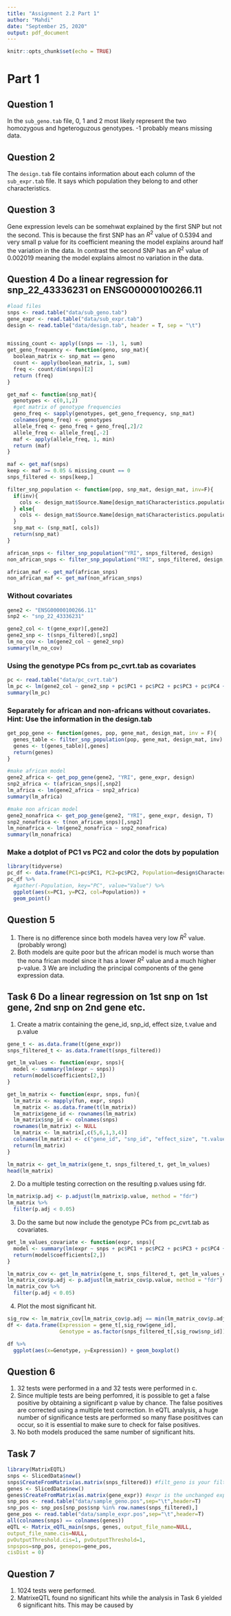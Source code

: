 ```yaml
---
title: "Assignment 2.2 Part 1"
author: "Mahdi"
date: "September 25, 2020"
output: pdf_document
---
```


```r
knitr::opts_chunk$set(echo = TRUE)
```

# Part 1

## Question 1
In the `sub_geno.tab` file, 0, 1 and 2 most likely represent the two homozygous and hgeteroguzous genotypes. -1 probably means missing data.

## Question 2
The `design.tab` file contains information about each column of the `sub_expr.tab` file. It says which population they belong to and other characteristics.

## Question 3
Gene expression levels can be somehwat explained by the first SNP but not the second. This is because the first SNP has an $R^2$ value of 0.5394 and very small p value for its coefficient meaning the model explains around half the variation in the data. In contrast the second SNP has an $R^2$ value of  0.002019 meaning the model explains almost no variation in the data.

## Question 4 Do a linear regression for snp_22_43336231 on ENSG00000100266.11

```r
#load files
snps <- read.table("data/sub_geno.tab")
gene_expr <- read.table("data/sub_expr.tab")
design <- read.table("data/design.tab", header = T, sep = "\t")


missing_count <- apply((snps == -1), 1, sum)
get_geno_frequency <- function(geno, snp_mat){
  boolean_matrix <- snp_mat == geno
  count <- apply(boolean_matrix, 1, sum)
  freq <- count/dim(snps)[2]
  return (freq)
}

get_maf <- function(snp_mat){
  genotypes <- c(0,1,2)
  #get matrix of genotype frequencies
  geno_freq <- sapply(genotypes, get_geno_frequency, snp_mat)
  colnames(geno_freq) <- genotypes
  allele_freq <- geno_freq + geno_freq[,2]/2
  allele_freq <- allele_freq[,-2]
  maf <- apply(allele_freq, 1, min)
  return (maf)
}

maf <- get_maf(snps)
keep <- maf >= 0.05 & missing_count == 0
snps_filtered <- snps[keep,]

filter_snp_population <- function(pop, snp_mat, design_mat, inv=F){
  if(inv){
    cols <- design_mat$Source.Name[design_mat$Characteristics.population. != pop]
  } else{
    cols <- design_mat$Source.Name[design_mat$Characteristics.population. == pop]
  }
  snp_mat <- (snp_mat[, cols])
  return(snp_mat)
}

african_snps <- filter_snp_population("YRI", snps_filtered, design)
non_african_snps <- filter_snp_population("YRI", snps_filtered, design, inv = T)

african_maf <- get_maf(african_snps)
non_african_maf <- get_maf(non_african_snps)
```


### Without covariates
```r
gene2 <- "ENSG00000100266.11"
snp2 <- "snp_22_43336231"

gene2_col <- t(gene_expr)[,gene2]
gene2_snp <- t(snps_filtered)[,snp2]
lm_no_cov <- lm(gene2_col ~ gene2_snp)
summary(lm_no_cov)
```

### Using the genotype PCs from pc_cvrt.tab as covariates
```r
pc <- read.table("data/pc_cvrt.tab")
lm_pc <- lm(gene2_col ~ gene2_snp + pc$PC1 + pc$PC2 + pc$PC3 + pc$PC4 + pc$PC5)
summary(lm_pc)
```

### Separately for african and non-africans without covariates. Hint: Use the information in the design.tab
```r
get_pop_gene <- function(genes, pop, gene_mat, design_mat, inv = F){
  genes_table <- filter_snp_population(pop, gene_mat, design_mat, inv)
  genes <- t(genes_table)[,genes]
  return(genes)
}

#make african model
gene2_africa <- get_pop_gene(gene2, "YRI", gene_expr, design)
snp2_africa <- t(african_snps)[,snp2]
lm_africa <- lm(gene2_africa ~ snp2_africa)
summary(lm_africa)

#make non african model
gene2_nonafrica <- get_pop_gene(gene2, "YRI", gene_expr, design, T)
snp2_nonafrica <- t(non_african_snps)[,snp2]
lm_nonafrica <- lm(gene2_nonafrica ~ snp2_nonafrica)
summary(lm_nonafrica)
```

### Make a dotplot of PC1 vs PC2 and color the dots by population
```r
library(tidyverse)
pc_df <- data.frame(PC1=pc$PC1, PC2=pc$PC2, Population=design$Characteristics.population.)
pc_df %>%
  #gather(-Population, key="PC", value="Value") %>%
  ggplot(aes(x=PC1, y=PC2, col=Population)) + 
  geom_point()
```

## Question 5
1. There is no difference since both models havea very low $R^2$ value. (probably wrong)
2. Both models are quite poor but the african model is much worse than the nona frican model since it has a lower $R^2$ value and a much higher p-value.
3 We are including the principal components of the gene expression data.

## Task 6 Do a linear regression on 1st snp on 1st gene, 2nd snp on 2nd gene etc.
1. Create a matrix containing the gene_id, snp_id, effect size, t.value and p.value
```r
gene_t <- as.data.frame(t(gene_expr))
snps_filtered_t <- as.data.frame(t(snps_filtered))

get_lm_values <- function(expr, snps){
  model <- summary(lm(expr ~ snps))
  return(model$coefficients[2,])
}

get_lm_matrix <- function(expr, snps, fun){
  lm_matrix <- mapply(fun, expr, snps)
  lm_matrix <- as.data.frame(t(lm_matrix))
  lm_matrix$gene_id <- rownames(lm_matrix)
  lm_matrix$snp_id <- colnames(snps)
  rownames(lm_matrix) <- NULL
  lm_matrix <- lm_matrix[,c(5,6,1,3,4)]
  colnames(lm_matrix) <- c("gene_id", "snp_id", "effect_size", "t.value", "p.value")
  return(lm_matrix)
}

lm_matrix <- get_lm_matrix(gene_t, snps_filtered_t, get_lm_values)
head(lm_matrix)
```

2. Do a multiple testing correction on the resulting p.values using fdr.
```r
lm_matrix$p.adj <- p.adjust(lm_matrix$p.value, method = "fdr")
lm_matrix %>%
  filter(p.adj < 0.05)
```

3. Do the same but now include the genotype PCs from pc_cvrt.tab as covariates.
```r
get_lm_values_covariate <- function(expr, snps){
  model <- summary(lm(expr ~ snps + pc$PC1 + pc$PC2 + pc$PC3 + pc$PC4 + pc$PC5))
  return(model$coefficients[2,])
}

lm_matrix_cov <- get_lm_matrix(gene_t, snps_filtered_t, get_lm_values_covariate)
lm_matrix_cov$p.adj <- p.adjust(lm_matrix_cov$p.value, method = "fdr")
lm_matrix_cov %>%
  filter(p.adj < 0.05)
```

4. Plot the most significant hit.
```r
sig_row <- lm_matrix_cov[lm_matrix_cov$p.adj == min(lm_matrix_cov$p.adj),]
df <- data.frame(Expression = gene_t[,sig_row$gene_id], 
                 Genotype = as.factor(snps_filtered_t[,sig_row$snp_id]))

df %>% 
  ggplot(aes(x=Genotype, y=Expression)) + geom_boxplot()
```

## Question 6
1. 32 tests were performed in a and 32 tests were performed in c.
2. Since multiple tests are being perfomred, it is possible to get a false positive by obtaining a significant p value by chance. The false positives are corrected using a multiple test correction. In eQTL analysis, a huge number of significance tests are performed so many flase posititves can occur, so it is essential to make sure to check for false positives.
3. No both models produced the same number of significant hits.


## Task 7
```r
library(MatrixEQTL)
snps <- SlicedData$new()
snps$CreateFromMatrix(as.matrix(snps_filtered)) #filt_geno is your filtered genotype matrix
genes <- SlicedData$new()
genes$CreateFromMatrix(as.matrix(gene_expr)) #expr is the unchanged expression matrix
snp_pos <- read.table("data/sample_geno.pos",sep="\t",header=T)
snp_pos <- snp_pos[snp_pos$snp %in% row.names(snps_filtered),]
gene_pos <- read.table("data/sample_expr.pos",sep="\t",header=T)
all(colnames(snps) == colnames(genes))
eQTL <- Matrix_eQTL_main(snps, genes, output_file_name=NULL,
output_file_name.cis=NULL,
pvOutputThreshold.cis=1, pvOutputThreshold=1,
snpspos=snp_pos, genepos=gene_pos,
cisDist = 0)
```

## Question 7
1. 1024 tests were performed.
2. MatrixeQTL found no significant hits while the analysis in Task 6 yielded 6 significant hits. This may be caused by


